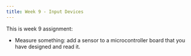 ```yaml
---
title: Week 9 - Input Devices
---
```


This is week 9 assignment:
- Measure something: add a sensor to a microcontroller board that you have designed and read it.
